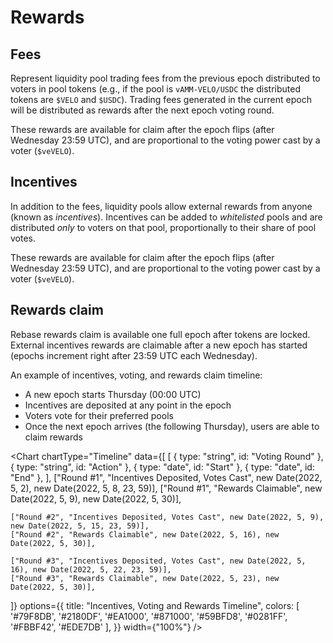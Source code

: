 
# Rewards

## Fees

Represent liquidity pool trading fees from the previous epoch distributed to
voters in pool tokens (e.g., if the pool is `vAMM-VELO/USDC` the distributed
tokens are `$VELO` and `$USDC`). Trading fees generated in the current epoch
will be distributed as rewards after the next epoch voting round.

These rewards are available for claim after the epoch flips
(after Wednesday 23:59 UTC), and are proportional to the voting power cast by a
voter (`$veVELO`).

## Incentives

In addition to the fees, liquidity pools allow external rewards from anyone
(known as _incentives_). Incentives can be added to _whitelisted_ pools and are distributed
_only_ to voters on that pool, proportionally to their share of pool votes.

These rewards are available for claim after the epoch flips
(after Wednesday 23:59 UTC), and are proportional to the voting power cast by a
voter (`$veVELO`).

## Rewards claim

Rebase rewards claim is available one full epoch after tokens are locked.
External incentives rewards are claimable after a new epoch has started (epochs increment right after 23:59 UTC each Wednesday).

An example of incentives, voting, and rewards claim timeline:

- A new epoch starts Thursday (00:00 UTC)
- Incentives are deposited at any point in the epoch
- Voters vote for their preferred pools
- Once the next epoch arrives (the following Thursday), users are able to claim rewards

<Chart
  chartType="Timeline"
  data={[
    [
      { type: "string", id: "Voting Round" },
      { type: "string", id: "Action" },
      { type: "date", id: "Start" },
      { type: "date", id: "End" },
    ],
    ["Round #1", "Incentives Deposited, Votes Cast", new Date(2022, 5, 2), new Date(2022, 5, 8, 23, 59)],
    ["Round #1", "Rewards Claimable", new Date(2022, 5, 9), new Date(2022, 5, 30)],

    ["Round #2", "Incentives Deposited, Votes Cast", new Date(2022, 5, 9), new Date(2022, 5, 15, 23, 59)],
    ["Round #2", "Rewards Claimable", new Date(2022, 5, 16), new Date(2022, 5, 30)],

    ["Round #3", "Incentives Deposited, Votes Cast", new Date(2022, 5, 16), new Date(2022, 5, 22, 23, 59)],
    ["Round #3", "Rewards Claimable", new Date(2022, 5, 23), new Date(2022, 5, 30)],

]}
options={{
    title: "Incentives, Voting and Rewards Timeline",
    colors: [
      '#79F8DB', '#2180DF', '#EA1000', '#871000', '#59BFD8', '#0281FF',
      '#FBBF42', '#EDE7DB'
    ],
  }}
width={"100%"}
/>
